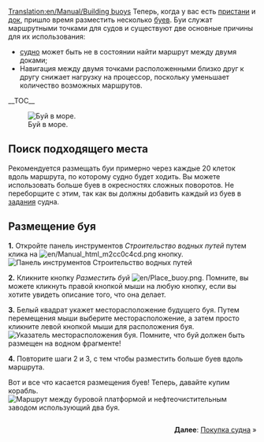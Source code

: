 [[Translation:en/Manual/Building buoys]]
{{ru/Учебник}}
Теперь, когда у вас есть [[ru/Manual/Строительство пристаней|пристани]] и [[ru/Manual/Строительство доков|док]], пришло время разместить несколько [[ru/Trash/Пристани|буев]]. Буи служат маршрутными точками для судов и существуют две основные причины для их использования:
*[[ru/Archive/Manual/Settings/Поисковик маршрутов|судно]] может быть не в состоянии найти маршрут между двумя доками;
*Навигация между двумя точками расположенными близко друг к другу снижает нагрузку на процессор, поскольку уменьшает количество возможных маршрутов.
__TOC__

[[File:en/Buoy.png|left|frame|Буй в море.]]
==Поиск подходящего места==
Рекомендуется размещать буи примерно через каждые 20 клеток вдоль маршрута, по которому судно будет ходить. Вы можете использовать больше буев в окресностях сложных поворотов. Не переборщите с этим, так как вы должны добавить каждый из буев в [[ru/Manual/Задания|задания]] судна.

<div style="clear:left"></div>

==Размещение буя==

'''1.''' Откройте панель инструментов ''Строительство водных путей'' путем клика на [[File:en/Manual html m2cc0c4cd.png]] кнопку.
[[File:ru/Dock toolbar.png|frame|none|Панель инструментов Строительство водных путей]]

'''2.''' Кликните кнопку ''Разместить буй'' [[File:en/Place buoy.png]]. Помните, вы можете кликнуть правой кнопкой мыши на любую кнопку, если вы хотите увидеть описание того, что она делает.

'''3.''' Белый квадрат укажет месторасположение будущего буя. Путем перемещения мыши выберите месторасположение, а затем просто кликните левой кнопкой мыши для расположения буя.
[[File:en/Placing-buoy-1.png|frame|none|Указатель месторасположения буя. Помните, что буй должен быть размещен на водном фрагменте!]]

'''4.''' Повторите шаги 2 и 3, с тем чтобы разместить больше буев вдоль маршрута.


Вот и все что касается размещения буев! Теперь, давайте купим корабль.
[[File:en/Placing-buoy-2.png|frame|left|Маршрут между [[ru/Manual/Base Set/Economy/Нефтяная платформа|буровой платформой]] и [[ru/Manual/Base Set/Economy/Нефтезавод|нефтеочистительным заводом]] использующий два буя.]]

<div style="clear:both;float:right">'''Далее''': [[ru/Manual/Покупка и продажа судов|Покупка судна]] &raquo;</div>